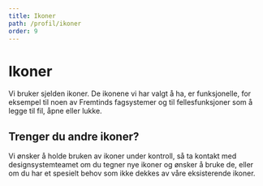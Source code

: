 ```yaml
---
title: Ikoner
path: /profil/ikoner
order: 9
---
```



# Ikoner

Vi bruker sjelden ikoner. De ikonene vi har valgt å ha, er funksjonelle, for eksempel til noen av Fremtinds fagsystemer og til fellesfunksjoner som å legge til fil, åpne eller lukke.

<Example />

## Trenger du andre ikoner?
Vi ønsker å holde bruken av ikoner under kontroll, så ta kontakt med designsystemteamet om du tegner nye ikoner og ønsker å bruke de, eller om du har et spesielt behov som ikke dekkes av våre eksisterende ikoner.